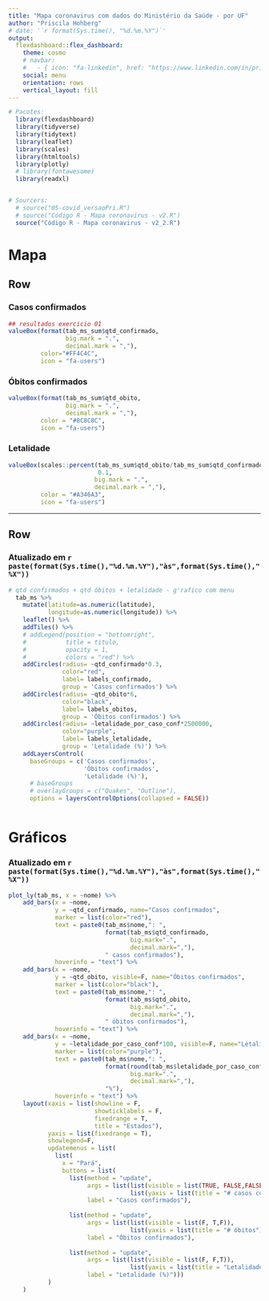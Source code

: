 ```yaml
---
title: "Mapa coronavirus com dados do Ministério da Saúde - por UF"
author: "Priscila Hohberg"
# date: '`r format(Sys.time(), "%d.%m.%Y")`'
output:
  flexdashboard::flex_dashboard:
    theme: cosmo
    # navbar:
    #   - { icon: "fa-linkedin", href: "https://www.linkedin.com/in/priscila-hohberg-5a61b097/", align: right }
    social: menu
    orientation: rows
    vertical_layout: fill
---
```


<!-- “default”, “cerulean”, “journal”, “flatly”, “darkly”, “readable”, “spacelab”, “united”, “cosmo”, “lumen”, “paper”, “sandstone”, “simplex”, “yeti” -->

```r
# Pacotes:
  library(flexdashboard)
  library(tidyverse)
  library(tidytext)
  library(leaflet)
  library(scales)
  library(htmltools)
  library(plotly)
  # library(fontawesome)
  library(readxl)


# Sourcers:
  # source("05-covid_versaoPri.R")
  # source("Código R - Mapa coronavirus - v2.R")
  source("Código R - Mapa coronavirus - v2_2.R")


```



Mapa {data-icon="virus"}
=====================================

Row 
-----------------------------------------------------------------------

### Casos confirmados

```r
## resultados exercicio 01
valueBox(format(tab_ms_sum$qtd_confirmado,
                big.mark = ".",
                decimal.mark = ","),
         color="#FF4C4C",
         icon = "fa-users")
```

### Óbitos confirmados

```r
valueBox(format(tab_ms_sum$qtd_obito,
                big.mark = ".",
                decimal.mark = ","), 
         color = "#8C8C8C", 
         icon = "fa-users")

```

### Letalidade

```r
valueBox(scales::percent(tab_ms_sum$qtd_obito/tab_ms_sum$qtd_confirmado,
                         0.1,
                        big.mark = ".",
                        decimal.mark = ","), 
         color = "#A346A3", 
         icon = "fa-users")

```

------------------------------------

Row 
-----------------------------------------------------------------------


### Atualizado em `r paste(format(Sys.time(),"%d.%m.%Y"),"às",format(Sys.time(),"%X"))`


```r

# qtd confirmados + qtd óbitos + letalidade - g'rafico com menu
  tab_ms %>%
    mutate(latitude=as.numeric(latitude),
           longitude=as.numeric(longitude)) %>%
    leaflet() %>%
    addTiles() %>%
    # addLegend(position = "bottomright",
    #           title = titulo,
    #           opacity = 1,
    #           colors = "red") %>%
    addCircles(radius= ~qtd_confirmado*0.3,
               color="red",
               label= labels_confirmado,
               group = 'Casos confirmados') %>%
    addCircles(radius= ~qtd_obito*6,
               color="black",
               label= labels_obitos,
               group = 'Óbitos confirmados') %>%
    addCircles(radius= ~letalidade_por_caso_conf*2500000,
               color="purple",
               label= labels_letalidade,
               group = 'Letalidade (%)') %>%
    addLayersControl(
      baseGroups = c('Casos confirmados',
                     'Óbitos confirmados',
                     'Letalidade (%)'),
      # baseGroups
      # overlayGroups = c("Quakes", "Outline"),
      options = layersControlOptions(collapsed = FALSE)) 



```

<!-- Column {data-width=750} -->
<!-- ----------------------------------------------------------------------- -->
Gráficos {data-icon="data-chart"}
=====================================

### Atualizado em `r paste(format(Sys.time(),"%d.%m.%Y"),"às",format(Sys.time(),"%X"))`

```r

plot_ly(tab_ms, x = ~nome) %>%
    add_bars(x = ~nome,
             y = ~qtd_confirmado, name="Casos confirmados",
             marker = list(color="red"),
             text = paste0(tab_ms$nome,": ",
                           format(tab_ms$qtd_confirmado,
                                  big.mark=".",
                                  decimal.mark=","),
                           " casos confirmados"),
             hoverinfo = "text") %>%
    add_bars(x = ~nome,
             y = ~qtd_obito, visible=F, name="Óbitos confirmados",
             marker = list(color="black"),
             text = paste0(tab_ms$nome,": ",
                           format(tab_ms$qtd_obito,
                                  big.mark=".",
                                  decimal.mark=","),
                           " óbitos confirmados"),
             hoverinfo = "text") %>%
    add_bars(x = ~nome,
             y = ~letalidade_por_caso_conf*100, visible=F, name="Letalidade (%)",
             marker = list(color="purple"),
             text = paste0(tab_ms$nome,": ",
                           format(round(tab_ms$letalidade_por_caso_conf*100,1),
                                  big.mark=".",
                                  decimal.mark=","),
                           "%"),
             hoverinfo = "text") %>%
    layout(xaxis = list(showline = F, 
                        showticklabels = F, 
                        fixedrange = T, 
                        title = "Estados"),
           yaxis = list(fixedrange = T),
           showlegend=F,
           updatemenus = list(
             list(
               x = "Pará",
               buttons = list(
                 list(method = "update",
                      args = list(list(visible = list(TRUE, FALSE,FALSE)),
                                  list(yaxis = list(title = "# casos confirmados"))),
                      label = "Casos confirmados"),
                 
                 list(method = "update",
                      args = list(list(visible = list(F, T,F)),
                                  list(yaxis = list(title = "# óbitos"))),
                      label = "Óbitos confirmados"),
                 
                 list(method = "update",
                      args = list(list(visible = list(F, F,T)),
                                  list(yaxis = list(title = "Letalidade (%)"))),
                      label = "Letalidade (%)")))
           )
    )

```







